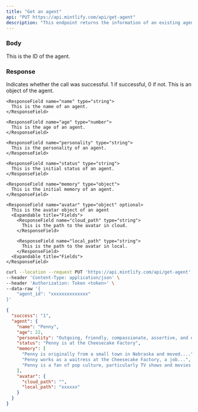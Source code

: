 ```yaml
---
title: "Get an agent"
api: "PUT https://api.mintlify.com/api/get-agent"
description: "This endpoint returns the information of an existing agent."
---
```


### Body

<ParamField body="agent_id" type="string">
  This is the ID of the agent.
</ParamField>

### Response

<ResponseField name="success" type="number">
  Indicates whether the call was successful. 1 if successful, 0 if not.
</ResponseField>

<ResponseField name="agent" type="object">
  This is an object of the agent.

  <Expandable title="Fields">
  
    <ResponseField name="name" type="string">
      This is the name of an agent.
    </ResponseField>

    <ResponseField name="age" type="number">
      This is the age of an agent.
    </ResponseField>

    <ResponseField name="personality" type="string">
      This is the personality of an agent.
    </ResponseField>

    <ResponseField name="status" type="string">
      This is the initial status of an agent.
    </ResponseField>

    <ResponseField name="memory" type="object">
      This is the initial memory of an agent.
    </ResponseField>

    <ResponseField name="avatar" type="object" optional>
      This is the avatar object of an agent
      <Expandable title="Fields">
        <ResponseField name="cloud_path" type="string">
          This is the path to the avatar in cloud.
        </ResponseField>

        <ResponseField name="local_path" type="string">
          This is the path to the avatar in local.
        </ResponseField>
      <Expandable title="Fields">
    </ResponseField>

  </Expandable>

</ResponseField>

<RequestExample>

```bash Example Request
curl --location --request PUT 'https://api.mintlify.com/api/get-agent' \
--header 'Content-Type: application/json' \
--header 'Authorization: Token <token>' \
--data-raw '{
    "agent_id": "xxxxxxxxxxxxxx"
}'
```

</RequestExample>

<ResponseExample>

```json Response
{
  "success": "1",
  "agent": {
    "name": "Penny",
    "age": 22,
    "personality": "Outgoing, friendly, compassionate, assertive, and determined",
    "status": "Penny is at the Cheesecake Factory",
    "memory": [
      "Penny is originally from a small town in Nebraska and moved....",
      "Penny works as a waitress at the Cheesecake Factory, a job...",
      "Penny is a fan of pop culture, particularly TV shows and movies..."
    ],
    "avatar": {
      "cloud_path": "",
      "local_path": "xxxxxx"
    }
  }
}
```

</ResponseExample>
